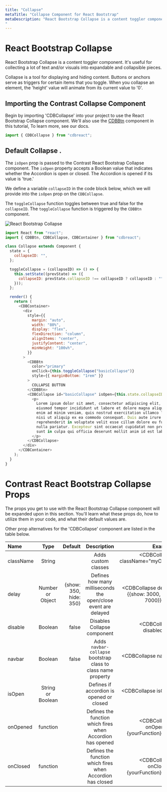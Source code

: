 ```yaml
---
title: "Collapse"
metaTitle: "Collapse Component for React Bootstrap"
metaDescription: "React Bootstrap Collapse is a content toggler component. It's useful for collecting a lot of text and/or visuals into expandable and collapsible pieces.
"
---
```



# React Bootstrap Collapse

React Bootstrap Collapse is a content toggler component. It's useful for collecting a lot of text and/or visuals into expandable and collapsible pieces.

Collapse is a tool for displaying and hiding content. Buttons or anchors serve as triggers for certain items that you toggle. When you collapse an element, the 'height' value will animate from its current value to '0'.

## Importing the Contrast Collapse Component

Begin by importing 'CDBCollapse' into your project to use the React Bootstrap Collapse component. We'll also use the [CDBBtn](https://www.devwares.com/docs/contrast/react/components/buttons) component in this tutorial, To learn more, see our docs.


```javascript
import { CDBCollapse } from "cdbreact";
```

## Default Collapse .

The `isOpen` prop is passed to the Contrast React Bootstrap Collapse component. The `isOpen` property accepts a Boolean value that indicates whether the Accordion is open or closed. The Accordion is opened if its value is 'true.'

We define a variable `collapseID` in the code block below, which we will provide into the `isOpen` prop on the `CDBCollapse`.

The `toggleCollapse` function toggles between true and false for the `collapseID`. The `toggleCollapse` function is triggered by the `CDBBtn` component.

![React Bootstrap Collapse](https://i.imgur.com/PqwJe4o.gif)

```javascript
import React from "react";
import { CDBBtn, CDBCollapse, CDBContainer } from "cdbreact";

class Collapse extends Component {
  state = {
    collapseID: "",
  };

  toggleCollapse = (collapseID) => () => {
    this.setState((prevState) => ({
      collapseID: prevState.collapseID !== collapseID ? collapseID : "",
    }));
  };

  render() {
    return (
      <CDBContainer>
        <div
          style={{
            margin: "auto",
            width: "80%",
            display: "flex",
            flexDirection: "column",
            alignItems: "center",
            justifyContent: "center",
            minHeight: "100vh",
          }}
        >
          <CDBBtn
            color="primary"
            onClick={this.toggleCollapse("basicCollapse")}
            style={{ marginBottom: "1rem" }}
          >
            COLLAPSE BUTTON
          </CDBBtn>
          <CDBCollapse id="basicCollapse" isOpen={this.state.collapseID}>
            <p>
              Lorem ipsum dolor sit amet, consectetur adipiscing elit, sed do
              eiusmod tempor incididunt ut labore et dolore magna aliqua. Ut
              enim ad minim veniam, quis nostrud exercitation ullamco laboris
              nisi ut aliquip ex ea commodo consequat. Duis aute irure dolor in
              reprehenderit in voluptate velit esse cillum dolore eu fugiat
              nulla pariatur. Excepteur sint occaecat cupidatat non proident,
              sunt in culpa qui officia deserunt mollit anim id est laborum
            </p>
          </CDBCollapse>
        </div>
      </CDBContainer>
    );
  }
}
```


# Contrast React Bootstrap Collapse Props

The props you get to use with the React Bootstrap Collapse component will be expanded upon in this section. You'll learn what these props do, how to utilize them in your code, and what their default values are.

Other prop alternatives for the 'CDBCollapse' component are listed in the table below.



| Name            | Type        | Default      |   Description| Example      |
| :------------- | :----------: | -----------: | :----------: | -----------: |
| className      | String       |              |Adds custom classes	      |     <CDBCollapse className="myClass" ... />  |
| delay          | Number or Object | {show: 350, hide: 350} | Defines how many milliseconds the open/close event are delayed | <CDBCollapse delay={{show: 3000, hide: 7000}} ... />  |
| disable        | Boolean      | false        | Disables Collapse component | <CDBCollapse disabled .../>  |
| navbar         | Boolean      | false        | Adds `navbar-collapse` bootstrap class to class name property    |     <CDBCollapse navbar ... />  |
| isOpen         | String or Boolean |         | Defines if accordion is opened or closed	      |     <CDBCollapse isOpen ... />  |
| onOpened       | function     |              | Defines the function which fires when Accordion has opened  |     <CDBCollapse onOpened={yourFunction} ... />  |
| onClosed       | function     |              | Defines the function which fires when Accordion has closed  |     <CDBCollapse onClosed={yourFunction} ... />  |
